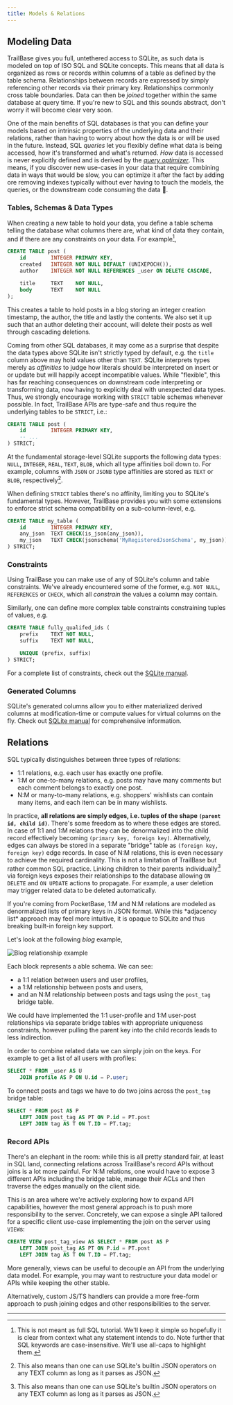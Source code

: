 ```yaml
---
title: Models & Relations
---
```




## Modeling Data

TrailBase gives you full, untethered access to SQLite, as such data is modeled
on top of ISO SQL and SQLite concepts.
This means that all data is organized as rows or records within columns of a
table as defined by the table schema.
Relationships between records are expressed by simply referencing other records
via their primary key. Relationships commonly cross table boundaries.
Data can then be *joined* together within the same database at query time.
If you're new to SQL and this sounds abstract, don't worry it will become clear
very soon.

One of the main benefits of SQL databases is that you can define your models
based on intrinsic properties of the underlying data and their relations,
rather than having to worry about how the data is or will be used in the future.
Instead, SQL *queries* let you flexibly define what data is being accessed, how
it's transformed and what's returned.
*How* data is accessed is never explicitly defined and is derived by the
[*query optimizer*](https://sqlite.org/optoverview.html).
This means, if you discover new use-cases in your data that require combining
data in ways that would be slow, you can optimize it after the fact by adding
ore removing indexes typically without ever having to touch the models, the
queries, or the downstream code consuming the data 🎉.

### Tables, Schemas & Data Types

When creating a new table to hold your data, you define a table schema telling
the database what columns there are, what kind of data they contain, and if
there are any constraints on your data. For example[^1],

```sql
CREATE TABLE post (
    id        INTEGER PRIMARY KEY,
    created   INTEGER NOT NULL DEFAULT (UNIXEPOCH()),
    author    INTEGER NOT NULL REFERENCES _user ON DELETE CASCADE,

    title     TEXT    NOT NULL,
    body      TEXT    NOT NULL
);
```

This creates a table to hold posts in a blog storing an integer creation
timestamp, the author, the title and lastly the contents.
We also set it up such that an author deleting their account, will delete their
posts as well through cascading deletions.

Coming from other SQL databases, it may come as a surprise that despite the
data types above SQLite isn't strictly typed by default, e.g. the `title`
column above may hold values other than `TEXT`.
SQLite interprets types merely as *affinities* to judge how literals should be
interpreted on insert or or update but will happily accept incompatible values.
While "flexible", this has far reaching consequences on downstream code
interpreting or transforming data, now having to explicitly deal with
unexpected data types.
Thus, we strongly encourage working with `STRICT` table schemas whenever
possible.
In fact, TrailBase APIs are type-safe and thus require the underlying tables to
be `STRICT`, i.e.:

```sql {4}
CREATE TABLE post (
    id        INTEGER PRIMARY KEY,
    -- ...
) STRICT;
```

At the fundamental storage-level SQLite supports the following data types:
`NULL`, `INTEGER`, `REAL`, `TEXT`, `BLOB`, which all type affinities boil down
to.
For example, columns with `JSON` or `JSONB` type affinities are stored as
`TEXT` or `BLOB`, respectively[^2].

When defining `STRICT` tables there's no affinity, limiting you to SQLite's
fundamental types.
However, TrailBase provides you with some extensions to enforce strict schema
compatibility on a sub-column-level, e.g.

```sql {3-4}
CREATE TABLE my_table (
    id        INTEGER PRIMARY KEY,
    any_json  TEXT CHECK(is_json(any_json)),
    my_json   TEXT CHECK(jsonschema('MyRegisteredJsonSchema', my_json))
) STRICT;
```

### Constraints

Using TrailBase you can make use of any of SQLite's column and table
constraints. We've already encountered some of the former, e.g. `NOT NULL`,
`REFERENCES` or `CHECK`, which all *constrain* the values a column may
contain.

Similarly, one can define more complex table constraints constraining tuples of
values, e.g.

```sql {5}
CREATE TABLE fully_qualifed_ids (
    prefix    TEXT NOT NULL,
    suffix    TEXT NOT NULL,

    UNIQUE (prefix, suffix)
) STRICT;
```

For a complete list of constraints, check out the
[SQLite manual](https://www.sqlite.org/lang_createtable.html).

### Generated Columns

SQLite's generated columns allow you to either materialized derived columns at
modification-time or compute values for virtual columns on the fly. Check out
[SQLite manual](https://www.sqlite.org/lang_createtable.html) for comprehensive
information.


## Relations

SQL typically distinguishes between three types of relations:

* 1:1 relations, e.g. each user has exactly one profile.
* 1:M or one-to-many relations, e.g. posts may have many comments but each
  comment belongs to exactly one post.
* N:M or many-to-many relations, e.g. shoppers' wishlists can contain many
  items, and each item can be in many wishlists.

In practice, **all relations are simply edges, i.e. tuples of the shape
`(parent id, child id)`**.
There's some freedom as to where these edges are stored. In case of 1:1 and 1:M
relations they can be denormalized into the child record effectively becoming
`(primary key, foreign key)`.
Alternatively, edges can always be stored in a separate "bridge" table as
`(foreign key, foreign key)` edge records.
In case of N:M relations, this is even necessary to achieve the required
cardinality.
This is not a limitation of TrailBase but rather common SQL practice.
Linking children to their parents individually[^2] via foreign keys exposes
their relationships to the database allowing `ON DELETE` and `ON UPDATE`
actions to propagate.
For example, a user deletion may trigger related data to be deleted
automatically.

<Aside type="note" title="PocketBase">
If you're coming from PocketBase, 1:M and N:M relations are modeled as
denormalized lists of primary keys in JSON format.
While this *adjacency list* approach may feel more intuitive, it is opaque to
SQLite and thus breaking built-in foreign key support.
</Aside>

Let's look at the following *blog* example,

<div class="flex justify-center">
    <div class="max-w-[420px]">
      <Image src={foo} alt="Blog relationship example" />
    </div>
</div>

Each block represents a able schema. We can see:
* a 1:1 relation between users and user profiles,
* a 1:M relationship between posts and users,
* and an N:M relationship between posts and tags using the `post_tag` bridge table.

We could have implemented the 1:1 user-profile and 1:M user-post relationships
via separate bridge tables with appropriate uniqueness constraints, however
pulling the parent key into the child records leads to less indirection.

In order to combine related data we can simply join on the keys. For example to
get a list of all users with profiles:

```sql
SELECT * FROM _user AS U
    JOIN profile AS P ON U.id = P.user;
```

To connect posts and tags we have to do two joins across the `post_tag` bridge
table:

```sql
SELECT * FROM post AS P
    LEFT JOIN post_tag AS PT ON P.id = PT.post
    LEFT JOIN tag AS T ON T.ID = PT.tag;
```

### Record APIs

There's an elephant in the room: while this is all pretty standard fair, at
least in SQL land, connecting relations across TrailBase's record APIs without
joins is a lot more painful.
For N:M relations, one would have to expose 3 different APIs including the
bridge table, manage their ACLs and then traverse the edges manually on the
client side.

This is an area where we're actively exploring how to expand API capabilities,
however the most general approach is to push more responsibility to the
server.
Concretely, we can expose a single API tailored for a specific client use-case
implementing the join on the server using `VIEW`s:

```sql
CREATE VIEW post_tag_view AS SELECT * FROM post AS P
    LEFT JOIN post_tag AS PT ON P.id = PT.post
    LEFT JOIN tag AS T ON T.ID = PT.tag;
```

More generally, views can be useful to decouple an API from the underlying data
model.
For example, you may want to restructure your data model or APIs while keeping
the other stable.

Alternatively, custom JS/TS handlers can provide a more free-form approach to
push joining edges and other responsibilities to the server.

<div class="h-[50px]" />

---

[^1]:
    This is not meant as full SQL tutorial. We'll keep it simple so hopefully
    it is clear from context what any statement intends to do.
    Note further that SQL keywords are case-insensitive. We'll use all-caps to
    highlight them.

[^2]:
    This also means than one can use SQLite's builtin JSON operators on any
    TEXT column as long as it parses as JSON.

[^3]:
    Even feature rich SQL databases like Postgres
    [do not support foreign key arrays](https://commitfest.postgresql.org/17/1252/)
    natively and rely on separate relationship tables.
